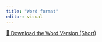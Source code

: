 ```yaml
---
title: "Word format"
editor: visual
---
```


[📄 Download the Word Version (Short)](https://docs.google.com/document/d/10Gx2ILner8steEYKciedIBE-A3Bi-ZCT/export?format=docx)
